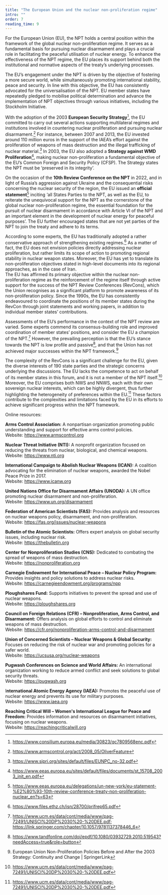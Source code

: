 ```yaml
---
title: "The European Union and the nuclear non-proliferation regime"
intro: ""
order: 7
reading_time: 9
---
```


<LectureVideo smil="/lu05/HSFK-PC_LU05-CH06_08d_240528.smil" provider="video-stream">

  For the European Union (EU), the NPT holds a central position within the framework of the global nuclear non-proliferation regime. It serves as a fundamental basis for pursuing nuclear disarmament and plays a crucial role in facilitating the peaceful utilisation of nuclear energy. To enhance the effectiveness of the NPT regime, the EU places its support behind both the institutional and normative aspects of the treaty’s underlying processes.

  The EU’s engagement under the NPT is driven by the objective of fostering a more secure world, while simultaneously promoting international stability, peace and security. In line with this objective, the EU has consistently advocated for the universalisation of the NPT. EU member states have repeatedly pledged to mobilise political determination and advance the implementation of NPT objectives through various initiatives, including the Stockholm Initiative.

  With the adoption of the 2003 **European Security Strategy**[^1], the EU committed to carry out several actions supporting multilateral regimes and institutions involved in countering nuclear proliferation and pursuing nuclear disarmament.[^2] For instance, between 2007 and 2013, the EU invested around 110 million euros in the support of the IAEA’s effort against the proliferation of weapons of mass destruction and the illegal trafficking of nuclear material.[^3] In 2003, the EU also adopted a **Strategy against WMD Proliferation**[^4], making nuclear non-proliferation a fundamental objective of the EU’s Common Foreign and Security Policy (CFSP). The Strategy states the NPT must be ‘preserved in its integrity’.

  On the occasion of the **10th Review Conference on the NPT** in 2022, and in light of Russia’s aggression against Ukraine and the consequential risks concerning the nuclear security of the region, the EU issued an **official statement**[^5] inciting ‘all States Parties to the NPT, as well as the EU, to reiterate the unequivocal support for the NPT as the cornerstone of the global nuclear non-proliferation regime, the essential foundation for the pursuit of nuclear disarmament in accordance with Article VI of the NPT and an important element in the development of nuclear energy for peaceful purposes’. The EU further encouraged states that are not yet parties of the NPT to join the treaty and adhere to its terms.
  <Figure
    size="medium"
    src="10th_Review_Conference.jpg"
    caption="The 2022 NPT Review Conference in NY"
    alt="Photo of the 2022 NPT Review Conference in New York."
    credit="Official CTBTO Photo, https://www.flickr.com/photos/ctbto/, CC BY 2.0 Deed"
    license=""
  ></Figure>


</LectureVideo>

According to some experts, the EU has traditionally adopted a rather conservative approach of strengthening existing regimes.[^6] As a matter of fact, the EU does not envision policies directly addressing nuclear proliferation, but rather limits its scope of action to promoting regional stability in nuclear weapon states. Moreover, the EU has yet to translate its non-proliferation objectives stated in high-level documents into its regional approaches, as in the case of Iran.<br/>
The EU has affirmed its primary objective within the nuclear non-proliferation regime as the reinforcement of the regime itself through active support for the success of the NPT Review Conferences (RevCons), which the Union recognises as a significant platform to promote awareness of its non-proliferation policy. Since the 1990s, the EU has consistently endeavoured to coordinate the positions of its member states during the RevCon through joint statements and working papers, in addition to individual member states’ contributions.

Assessments of the EU’s performance in the context of the NPT review are varied. Some experts commend its consensus-building role and improved coordination of member states’ positions, and consider the EU a champion of the NPT.[^7] However, the prevailing perception is that the EU’s stance towards the NPT is low profile and passive[^8], and that the Union has not achieved major successes within the NPT framework.[^9]

The complexity of the RevCons is a significant challenge for the EU, given the diverse interests of 190 state parties and the strategic concerns underlying the discussions. The EU lacks the competence to act on behalf of its member states in this forum, and it is not a member of the NPT itself.[^10] Moreover, the EU comprises both NWS and NNWS, each with their own sovereign nuclear interests, which can be highly divergent, thus further highlighting the heterogeneity of preferences within the EU.[^11] These factors contribute to the complexities and limitations faced by the EU in its efforts to achieve significant progress within the NPT framework.

<Figure
  size="medium"
  src="flag.jpg"
  caption="Flags of the European Union"
  alt="The photograph shows several European Union Flags waving in the wind."
  credit="Unsplash Licencing | Alexandre Lallemand, https://youth.europa.eu/news/lets-celebrate-europe-day-together_it"
  license=""
></Figure>


Online resources:

**Arms Control Association:** A nonpartisan organization promoting public understanding and support for effective arms control policies.<br/>
Website: https://www.armscontrol.org

**Nuclear Threat Initiative (NTI):** A nonprofit organization focused on reducing the threats from nuclear, biological, and chemical weapons.<br/>
Website: https://www.nti.org

**International Campaign to Abolish Nuclear Weapons (ICAN):** A coalition advocating for the elimination of nuclear weapons, awarded the Nobel Peace Prize in 2017.<br/>
Website: https://www.icanw.org

**United Nations Office for Disarmament Affairs (UNODA):** A UN office promoting nuclear disarmament and non-proliferation.<br/>
Website: https://www.un.org/disarmament

**Federation of American Scientists (FAS):** Provides analysis and resources on nuclear weapons policy, disarmament, and non-proliferation.<br/>
Website: https://fas.org/issues/nuclear-weapons

**Bulletin of the Atomic Scientists:** Offers expert analysis on global security issues, including nuclear risk.<br/>
Website: https://thebulletin.org

**Center for Nonproliferation Studies (CNS):** Dedicated to combating the spread of weapons of mass destruction.<br/>
Website: https://nonproliferation.org

**Carnegie Endowment for International Peace – Nuclear Policy Program:** Provides insights and policy solutions to address nuclear risks.<br/>
Website: https://carnegieendowment.org/programs/npp

**Ploughshares Fund:** Supports initiatives to prevent the spread and use of nuclear weapons.<br/>
Website: https://ploughshares.org

**Council on Foreign Relations (CFR) – Nonproliferation, Arms Control, and Disarmament:** Offers analysis on global efforts to control and eliminate weapons of mass destruction.<br/>
Website: https://cfr.org/nonproliferation-arms-control-and-disarmament

**Union of Concerned Scientists – Nuclear Weapons & Global Security:** Focuses on reducing the risk of nuclear war and promoting policies for a safer world.<br/>
Website: https://ucsusa.org/nuclear-weapons

**Pugwash Conferences on Science and World Affairs:** An international organization working to reduce armed conflict and seek solutions to global security threats.<br/>
Website: https://pugwash.org

I**nternational Atomic Energy Agency (IAEA):** Promotes the peaceful use of nuclear energy and prevents its use for military purposes.<br/>
Website: https://www.iaea.org

**Reaching Critical Will – Women's International League for Peace and Freedom:** Provides information and resources on disarmament initiatives, focusing on nuclear weapons. <br/>
Website: https://reachingcriticalwill.org


[^1]: https://www.consilium.europa.eu/media/30823/qc7809568enc.pdf
[^2]: https://www.armscontrol.org/act/2008_05/OliverFeature
[^3]: https://www.sipri.org/sites/default/files/EUNPC_no-32.pdf
[^4]: https://www.eeas.europa.eu/sites/default/files/documents/st_15708_2003_init_en.pdf
[^5]: https://www.eeas.europa.eu/delegations/un-new-york/eu-statement-%E2%80%93-10th-review-conference-treaty-non-proliferation-nuclear_en?s=63
[^6]: https://www.files.ethz.ch/isn/28700/prifrep65.pdf
[^7]: https://www.ucm.es/data/cont/media/www/pag-72491/UNISCI%20DP%2030%20-%20DEE.pdf; https://link.springer.com/chapter/10.1057/9781137378446_6
[^8]: https://www.tandfonline.com/doi/epdf/10.1080/03932729.2010.519543?needAccess=true&role=button
[^9]: European Union Non-Proliferation Policies Before and After the 2003 Strategy: Continuity and Change | SpringerLink
[^10]: https://www.ucm.es/data/cont/media/www/pag-72491/UNISCI%20DP%2030%20-%20DEE.pdf
[^11]: https://www.ucm.es/data/cont/media/www/pag-72491/UNISCI%20DP%2030%20-%20DEE.pdf
